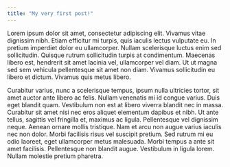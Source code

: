 ```yaml
---
title: "My very first post!"
---
```


Lorem ipsum dolor sit amet, consectetur adipiscing elit. Vivamus vitae dignissim nibh. Etiam efficitur mi turpis, quis iaculis lectus vulputate eu. In pretium imperdiet dolor eu ullamcorper. Nullam scelerisque luctus enim sed sollicitudin. Quisque rutrum sollicitudin turpis at condimentum. Maecenas libero est, hendrerit sit amet lacinia vel, ullamcorper vel diam. Ut ut magna sed sem vehicula pellentesque sit amet non diam. Vivamus sollicitudin eu libero et dictum. Vivamus quis metus libero.

Curabitur varius, nunc a scelerisque tempus, ipsum nulla ultricies tortor, sit amet auctor ante libero ac felis. Nullam venenatis mi id congue varius. Duis eget blandit quam. Vestibulum non est at libero viverra blandit nec in massa. Curabitur sit amet nisi nec eros aliquet elementum dapibus et nibh. Ut ante tellus, sagittis vel fringilla et, maximus ac ligula. Pellentesque vel dignissim neque. Aenean ornare mollis tristique. Nam et arcu non augue varius iaculis nec non dolor. Morbi facilisis risus vel suscipit pretium. Sed rutrum mi eu odio laoreet, eget ullamcorper metus malesuada. Morbi tempus a ante sit amet facilisis. Pellentesque non blandit augue. Vestibulum in ligula lorem. Nullam molestie pretium pharetra.

